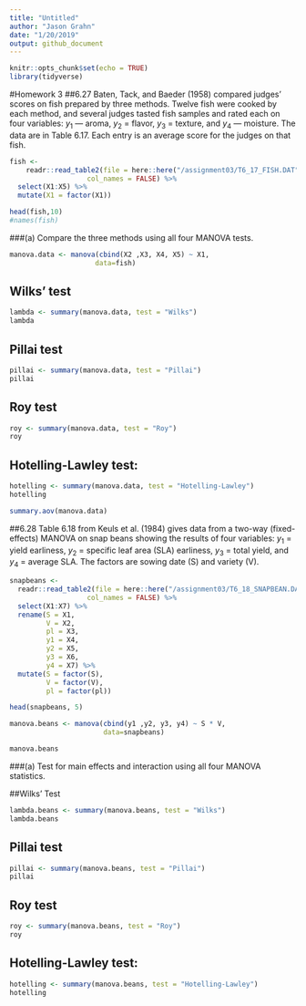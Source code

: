 ```yaml
---
title: "Untitled"
author: "Jason Grahn"
date: "1/20/2019"
output: github_document
---
```


```r
knitr::opts_chunk$set(echo = TRUE)
library(tidyverse)
```

#Homework 3 
##6.27 
Baten, Tack, and Baeder (1958) compared judges' scores on fish prepared by three methods. Twelve fish were cooked by each method, and several judges tasted fish samples and rated each on four variables: $y_{1}$  — aroma, $y_{2}$ = flavor, $y_{3}$ = texture, and $y_{4}$ — moisture. The data are in Table 6.17. Each entry is an average score for the judges on that fish. 

```r
fish <- 
    readr::read_table2(file = here::here("/assignment03/T6_17_FISH.DAT"),
                   col_names = FALSE) %>% 
  select(X1:X5) %>% 
  mutate(X1 = factor(X1))

head(fish,10)
#names(fish)
```

###(a) 
Compare the three methods using all four MANOVA tests.
```r
manova.data <- manova(cbind(X2 ,X3, X4, X5) ~ X1,
                     data=fish)
```

## Wilks' test
```r
lambda <- summary(manova.data, test = "Wilks")
lambda
```

## Pillai test
```r
pillai <- summary(manova.data, test = "Pillai")
pillai
```

## Roy test
```r
roy <- summary(manova.data, test = "Roy")
roy
```

## Hotelling-Lawley test:
```r
hotelling <- summary(manova.data, test = "Hotelling-Lawley")
hotelling
```

```r
summary.aov(manova.data)
```

##6.28 
Table 6.18 from Keuls et al. (1984) gives data from a two-way (fixed-effects) MANOVA on snap beans showing the results of four variables: $y_{1}$ = yield earliness, $y_{2}$ = specific leaf area (SLA) earliness, $y_{3}$ = total yield, and $y_{4}$ = average SLA. The factors are sowing date (S) and variety (V).

```r
snapbeans <- 
  readr::read_table2(file = here::here("/assignment03/T6_18_SNAPBEAN.DAT"),
                   col_names = FALSE) %>% 
  select(X1:X7) %>% 
  rename(S = X1,
         V = X2,
         pl = X3,
         y1 = X4,
         y2 = X5,
         y3 = X6,
         y4 = X7) %>% 
  mutate(S = factor(S),
         V = factor(V),
         pl = factor(pl))

head(snapbeans, 5)
```


```r
manova.beans <- manova(cbind(y1 ,y2, y3, y4) ~ S * V,
                       data=snapbeans)

manova.beans
```


###(a)
Test for main effects and interaction using all four MANOVA statistics.

##Wilks’ Test
```r
lambda.beans <- summary(manova.beans, test = "Wilks")
lambda.beans
```

## Pillai test
```r
pillai <- summary(manova.beans, test = "Pillai")
pillai
```

## Roy test
```r
roy <- summary(manova.beans, test = "Roy")
roy
```

## Hotelling-Lawley test:
```r
hotelling <- summary(manova.beans, test = "Hotelling-Lawley")
hotelling
```
